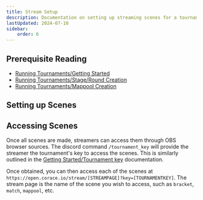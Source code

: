 ```yaml
---
title: Stream Setup
description: Documentation on setting up streaming scenes for a tournament.
lastUpdated: 2024-07-10
sidebar:
    order: 6
---
```


## Prerequisite Reading

* [Running Tournaments/Getting Started](../)
* [Running Tournaments/Stage/Round Creation](./stage-round-creation)
* [Running Tournaments/Mappool Creation](./mappool-creation)

## Setting up Scenes

<WorkInProgress section="Stream Setup/Setting Up Scenes"/>

## Accessing Scenes

Once all scenes are made, streamers can access them through OBS browser sources. The discord command `/tournament_key` will provide the streamer the tournament's key to access the scenes. This is similarly outlined in the [Getting Started/Tournament key](../#tournament-key) documentation.

Once obtained, you can then access each of the scenes at `https://open.corace.io/stream/[STREAMPAGE]?key=[TOURNAMENTKEY]`. The stream page is the name of the scene you wish to access, such as `bracket`, `match`, `mappool`, etc.

<CorsaceOnly />

